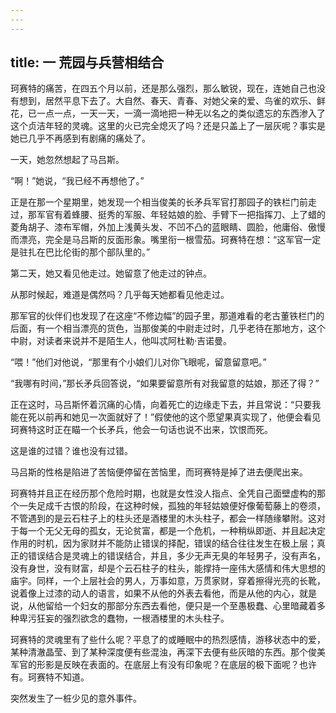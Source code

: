```yaml
---
---
---
```

title: 一 荒园与兵营相结合
---




珂赛特的痛苦，在四五个月以前，还是那么强烈，那么敏锐，现在，连她自己也没有想到，居然平息下去了。大自然、春天、青春、对她父亲的爱、鸟雀的欢乐、鲜花，已一点一点，一天一天，一滴一滴地把一种无以名之的类似遗忘的东西渗入了这个贞洁年轻的灵魂。这里的火已完全熄灭了吗？还是只盖上了一层灰呢？事实是她已几乎不再感到有剧痛的痛处了。

一天，她忽然想起了马吕斯。

“啊！”她说，“我已经不再想他了。”

正是在那一个星期里，她发现一个相当俊美的长矛兵军官打那园子的铁栏门前走过，那军官有着蜂腰、挺秀的军服、年轻姑娘的脸、手臂下一把指挥刀、上了蜡的菱角胡子、漆布军帽，外加上浅黄头发、不凹不凸的蓝眼睛、圆脸，他庸俗、傲慢而漂亮，完全是马吕斯的反面形象。嘴里衔一根雪茄。珂赛特在想：“这军官一定是驻扎在巴比伦街的那个部队里的。”

第二天，她又看见他走过。她留意了他走过的钟点。

从那时候起，难道是偶然吗？几乎每天她都看见他走过。

那军官的伙伴们也发现了在这座“不修边幅”的园子里，那道难看的老古董铁栏门的后面，有一个相当漂亮的货色，当那俊美的中尉走过时，几乎老待在那地方，这个中尉，对读者来说并不是陌生人，他叫忒阿杜勒·吉诺曼。

“喂！”他们对他说，“那里有个小娘们儿对你飞眼呢，留意留意吧。”

“我哪有时间，”那长矛兵回答说，“如果要留意所有对我留意的姑娘，那还了得？”

正在这时，马吕斯怀着沉痛的心情，向着死亡的边缘走下去，并且常说：“只要我能在死以前再和她见一次面就好了！”假使他的这个愿望果真实现了，他便会看见珂赛特这时正在瞄一个长矛兵，他会一句话也说不出来，饮恨而死。

这是谁的过错？谁也没有过错。

马吕斯的性格是陷进了苦恼便停留在苦恼里，而珂赛特是掉了进去便爬出来。

珂赛特并且正在经历那个危险时期，也就是女性没人指点、全凭自己面壁虚构的那个一失足成千古恨的阶段，在这种时候，孤独的年轻姑娘便好像葡萄藤上的卷须，不管遇到的是云石柱子上的柱头还是酒楼里的木头柱子，都会一样随缘攀附。这对于每一个无父无母的孤女，无论贫富，都是一个危机，一种稍纵即逝、并且起决定作用的时机，因为家财并不能防止错误的择配，错误的结合往往发生在极上层；真正的错误结合是灵魂上的错误结合，并且，多少无声无臭的年轻男子，没有声名，没有身世，没有财富，却是个云石柱子的柱头，能撑持一座伟大感情和伟大思想的庙宇。同样，一个上层社会的男人，万事如意，万贯家财，穿着擦得光亮的长靴，说着像上过漆的动人的语言，如果不从他的外表去看他，而是从他的内心，就是说，从他留给一个妇女的那部分东西去看他，便只是一个至愚极蠢、心里暗藏着多种卑污狂妄的强烈欲念的蠢物，一根酒楼里的木头柱子。

珂赛特的灵魂里有了些什么呢？平息了的或睡眠中的热烈感情，游移状态中的爱，某种清澈晶莹、到了某种深度便有些混浊，再深下去便有些灰暗的东西。那个俊美军官的形影是反映在表面的。在底层上有没有印象呢？在底层的极下面呢？也许有。珂赛特不知道。

突然发生了一桩少见的意外事件。